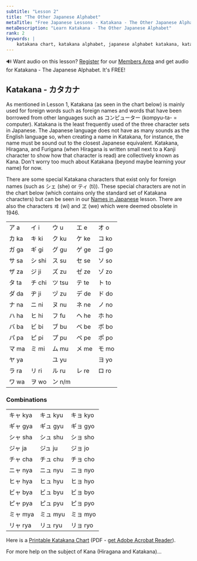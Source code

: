 ```yaml
---
subtitle: "Lesson 2"
title: "The Other Japanese Alphabet"
metaTitle: "Free Japanese Lessons - Katakana - The Other Japanese Alphabet (Katakana Chart) - Learn to speak the Japanese language online for free!"
metaDescription: "Learn Katakana - The Other Japanese Alphabet"
rank: 2
keywords: |
    katakana chart, katakana alphabet, japanese alphabet katakana, katakana chart pdf, katakana alphabet chart, japanese katakana alphabet, katakana, katakana lessons, learn japanese katakana, japanese alphabet, alphabet katakana, printable katakana chart, kana chart, japanese alphabet katakana chart, katakana chart printable, english to katakana name, name in katakana, learn japanese online free, learn katakana, free japanese lessons, katakana char, japanese letters, katakana name, free japanese lessons online, katakana charts, name in japanese katakana, computer katakana, hiragana chart printable, japanese kana alphabet, online japanese lessons, katakana cart, japanese alphabet pdf, katakana names, japanese special characters, katakana pdf, learn katakana online, katakana online, katakana learn, japanese abc words, japanese language lesson, hiragana alphabet chart, japanese language lessons, learning katakana, katakana characters, japanese lesson, your name in katakana, learn japanese alphabet, japanese katakana chart, japanese alphabet chart with english, free japanese, japanese katakana letters, japanese characters katakana, free japanese lesson, japanese letters katakana, japanese alphabet kana, computer in katakana, the katakana alphabet, japanese kana chart, japanese alphabet chart, the japanese alphabet, learn the japanese alphabet, japanese lessons
---
```


<div className="alertbox">

🔊 Want audio on this lesson? [Register](/register/) for our [Members Area](/members/) and get audio for Katakana - The Japanese Alphabet. It's FREE!

</div>

## Katakana - カタカナ

As mentioned in Lesson 1, Katakana (as seen in the chart below) is mainly used for foreign words such as foreign names and words that have been borrowed from other languages such as コンピューター (kompyu-ta- = computer). Katakana is the least frequently used of the three character sets in Japanese. The Japanese language does not have as many sounds as the English language so, when creating a name in Katakana, for instance, the name must be sound out to the closest Japanese equivalent. Katakana, Hiragana, and Furigana (when Hiragana is written small next to a Kanji character to show how that character is read) are collectively known as Kana. Don't worry too much about Katakana (beyond maybe learning your name) for now.

There are some special Katakana characters that exist only for foreign names (such as シェ (she) or ティ (ti)). These special characters are not in the chart below (which contains only the standard set of Katakana characters) but can be seen in our [Names in Japanese](/my-name-in-japanese/) lesson. There are also the characters ヰ (wi) and ヱ (we) which were deemed obsolete in 1946.

<table>
<tbody>
<tr>
<td>ア a</td>
<td>イ i</td>
<td>ウ u</td>
<td>エ e</td>
<td>オ o</td>
</tr>
<tr>
<td>カ ka</td>
<td>キ ki</td>
<td>ク ku</td>
<td>ケ ke</td>
<td>コ ko</td>
</tr>
<tr>
<td>ガ ga</td>
<td>ギ gi</td>
<td>グ gu</td>
<td>ゲ ge</td>
<td>ゴ go</td>
</tr>
<tr>
<td>サ sa</td>
<td>シ shi</td>
<td>ス su</td>
<td>セ se</td>
<td>ソ so</td>
</tr>
<tr>
<td>ザ za</td>
<td>ジ ji</td>
<td>ズ zu</td>
<td>ゼ ze</td>
<td>ゾ zo</td>
</tr>
<tr>
<td>タ ta</td>
<td>チ chi</td>
<td>ツ tsu</td>
<td>テ te</td>
<td>ト to</td>
</tr>
<tr>
<td>ダ da</td>
<td>ヂ ji</td>
<td>ヅ zu</td>
<td>デ de</td>
<td>ド do</td>
</tr>
<tr>
<td>ナ na</td>
<td>ニ ni</td>
<td>ヌ nu</td>
<td>ネ ne</td>
<td>ノ no</td>
</tr>
<tr>
<td>ハ ha</td>
<td>ヒ hi</td>
<td>フ fu</td>
<td>ヘ he</td>
<td>ホ ho</td>
</tr>
<tr>
<td>バ ba</td>
<td>ビ bi</td>
<td>ブ bu</td>
<td>ベ be</td>
<td>ボ bo</td>
</tr>
<tr>
<td>パ pa</td>
<td>ピ pi</td>
<td>プ pu</td>
<td>ペ pe</td>
<td>ポ po</td>
</tr>
<tr>
<td>マ ma</td>
<td>ミ mi</td>
<td>ム mu</td>
<td>メ me</td>
<td>モ mo</td>
</tr>
<tr>
<td>ヤ ya</td>
<td></td>
<td>ユ yu</td>
<td></td>
<td>ヨ yo</td>
</tr>
<tr>
<td>ラ ra</td>
<td>リ ri</td>
<td>ル ru</td>
<td>レ re</td>
<td>ロ ro</td>
</tr>
<tr>
<td>ワ wa</td>
<td>ヲ wo</td>
<td>ン n/m</td>
<td></td>
<td></td>
</tr>
</tbody>
</table>

### Combinations

<table>
<tbody>
<tr>
<td>キャ kya</td>
<td>キュ kyu</td>
<td>キョ kyo</td>
</tr>
<tr>
<td>ギャ gya</td>
<td>ギュ gyu</td>
<td>ギョ gyo</td>
</tr>
<tr>
<td>シャ sha</td>
<td>シュ shu</td>
<td>ショ sho</td>
</tr>
<tr>
<td>ジャ ja</td>
<td>ジュ ju</td>
<td>ジョ jo</td>
</tr>
<tr>
<td>チャ cha</td>
<td>チュ chu</td>
<td>チョ cho</td>
</tr>
<tr>
<td>ニャ nya</td>
<td>ニュ nyu</td>
<td>ニョ nyo</td>
</tr>
<tr>
<td>ヒャ hya</td>
<td>ヒュ hyu</td>
<td>ヒョ hyo</td>
</tr>
<tr>
<td>ビャ bya</td>
<td>ビュ byu</td>
<td>ビョ byo</td>
</tr>
<tr>
<td>ピャ pya</td>
<td>ピュ pyu</td>
<td>ピョ pyo</td>
</tr>
<tr>
<td>ミャ mya</td>
<td>ミュ myu</td>
<td>ミョ myo</td>
</tr>
<tr>
<td>リャ rya</td>
<td>リュ ryu</td>
<td>リョ ryo</td>
</tr>
</tbody>
</table>

Here is a [Printable Katakana Chart](/printable-katakana-chart.pdf) (PDF - [get Adobe Acrobat Reader](http://get.adobe.com/reader/)).

For more help on the subject of Kana (Hiragana and Katakana)...
